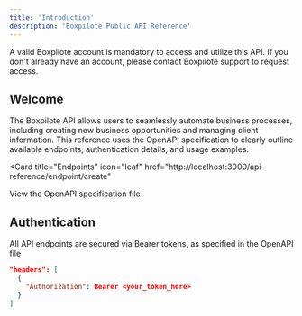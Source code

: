 ```yaml
---
title: 'Introduction'
description: 'Boxpilote Public API Reference'
---
```


<Note>
 A valid Boxpilote account is mandatory to access and utilize this API. If you don't already have an account, please contact Boxpilote support to request access.
</Note>

## Welcome

The Boxpilote API allows users to seamlessly automate business processes, including creating new business opportunities and managing client information. This reference uses the OpenAPI specification to clearly outline available endpoints, authentication details, and usage examples.

<Card
  title="Endpoints"
  icon="leaf"
  href="http://localhost:3000/api-reference/endpoint/create"
>
  View the OpenAPI specification file
</Card>

## Authentication

All API endpoints are secured via Bearer tokens, as specified in the OpenAPI file

```json
"headers": [
  {
    "Authorization": Bearer <your_token_here>
  }
]
```
